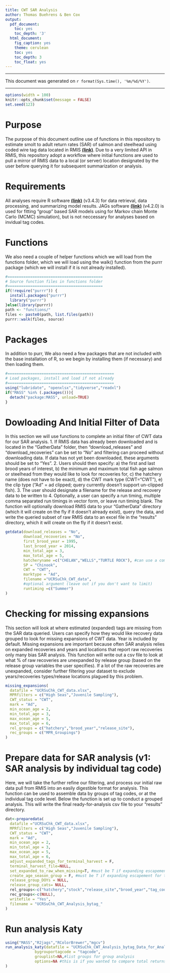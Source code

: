 ```yaml
---
title: CWT SAR Analysis
author: Thomas Buehrens & Ben Cox
output:
  pdf_document:
    toc: yes
    toc_depth: '3'
  html_document:
    fig_caption: yes
    theme: cerulean
    toc: yes
    toc_depth: 3
    toc_float: yes
---
```


***

This document was generated on `r format(Sys.time(), '%m/%d/%Y')`.

***


```r
options(width = 100)
knitr::opts_chunk$set(message = FALSE)
set.seed(123)
```
# Purpose
The purpose of this document outline use of functions in this repository to estimate smolt to adult return rates (SAR) of salmon and steelhead using coded wire tag data located in RMIS [**(link)**](https://www.rmpc.org). Due to a very limited API in RMIS, this repository adopt a workflow where initial functions are used to pull a mirror of RMIS data to a local (or server) location designated by the user before querying it for subsequent summarization or analysis.


# Requirements
All analyses require R software [**(link)**](https://cran.r-project.org/) (v3.4.3) for data retrieval, data processing, and summarizing model results.  JAGs software [**(link)**](http://mcmc-jags.sourceforge.net/) (v4.2.0) is used for fitting "group" based SAR models using for Markov chain Monte Carlo (MCMC) simulation), but is not neccessary for analyses based on invidual tag codes. 


# Functions
We also need a couple of helper functions which we will load from the functions folder, which we will load using the walk() function from the purrr package (which we will install if it is not already installed).
```r
#==========================================
# Source function files in functions folder
#==========================================
if(!require("purrr")) {
  install.packages("purrr")
  library("purrr")
}else(library(purrr))
path <- "functions/"
files <- paste0(path, list.files(path))
purrr::walk(files, source)
```

# Packages
In addition to purr, We also need a few packages that are not included with the base installation of R, so we begin by installing them (if necessary) and then loading them.
```r
#===============================================
# Load packages, install and load if not already
#===============================================
using("lubridate", "openxlsx","tidyverse","readxl")
if("MASS" %in% (.packages())){
  detach("package:MASS", unload=TRUE) 
}
```



# Dowloading And Initial Filter of Data
In this section we will use functions to complete an initial filter of CWT data for our SAR analysis. 
1. If RMIS data has already been downloaded and is located in the "GatherData" folder, then "download_releases" and "download_recoveries" can be set to "No" and filtering can proceed without downloading data. If data has not yet been downloaded, these arguments should be set to "Yes".
2. Users should then specify: a) the first and last brood years of interest, b) the minimum and maximum total fish age salmon or steelhead from they would like to look for recoveries for, c) the hatchery name (does not have to be exact), d) the CWT mark type (CWT="CWT"), e) the clip type ("Ad" = ad clipped; query currently doesn't support un-clipped fish).
3. The user should designate a filename for the release and recovery data to be written to
4. Optionally, a user can specify a run timing, multiple comma separated run timings in vector form, or leave run timing blank.
The function will optionally download RMIS data to your "GatherData" directory (which it will create on the fly if it doesn't already exist), query the data, and write the queried subset of raw RMIS data to an excel file in the "results" directory, which it will create on the fly if it doesn't exist.

```r
getdata(download_releases = "No",
        download_recoveries = "No",
        first_brood_year = 1995,
        last_brood_year = 2014,
        min_total_age = 3,
        max_total_age = 5,
        hatcheryname =c("CHELAN","WELLS","TURTLE ROCK"), #can use a comma separated list here
        SP = "Chinook",
        CWT = "CWT",
        marktype = "Ad",
        filename ="UCRSuChk_CWT_data",
        #optional argument (leave out if you don't want to limit)
        runtiming =c("Summer")
)
```

# Checking for missing expansions
This section will look at where estimated (expanded) tags are missing from the SAR data queried. Users can specify how they would like recovery data grouped to look for missing expansions of CWT data. Year is included by default. Missing expansions are important because often SAR analysis relies on expanded recoveries and years and locations that report raw recoveries only many bias SAR analysis. This function will write out a csv file to look at what % of raw recoveries are unexpanded by release group (based on the release group variables the user specifies). If a lot of the raw recoveries are unexpanded, consider further filtering your dataset to exclude years/recoveries types/release locations plagued by this problem.
```r
missing_expansions(
  datafile = "UCRSuChk_CWT_data.xlsx",
  MPRfilters = c("High Seas","Juvenile Sampling"),
  CWT_status = "CWT",
  mark = "Ad",
  min_ocean_age = 2,
  min_total_age = 3,
  max_ocean_age = 5,
  max_total_age = 6,
  rel_groups = c("hatchery","brood_year","release_site"),
  rec_groups = c("MPR_Groupings")
)
```

# Prepare data for SAR analysis (v1: SAR analysis by individual tag code)
Here, we will take the further refine our filtering, and process our initial raw data pull from RMIS into an easily digestible format for analysis. This function can be used to assemble data by groups of tag codes, or at the individual tag code level. Below the function is set up to conduct a grouped analysis. This will write the final ready-for-analysis csv file to your "results" directory.
```r
dat<-preparedata(
  datafile ="UCRSuChk_CWT_data.xlsx",
  MPRfilters = c("High Seas","Juvenile Sampling"),
  CWT_status = "CWT",
  mark = "Ad",
  min_ocean_age = 2,
  min_total_age = 3,
  max_ocean_age = 5,
  max_total_age = 6,
  adjust_expanded_tags_for_terminal_harvest = F,
  terminal_harvest_file=NULL,
  set_expanded_to_raw_when_missing=T, #must be T if expanding escapement for terminal harvest!!!
  create_age_season_group = F, #must be T if expanding escapement for terminal harvest!!!
  release_group_DOYs = NULL,
  release_group_cats= NULL,
  rel_groups<-c("hatchery","stock","release_site","brood_year","tag_code","first_release_month","first_release_doy","last_release_doy","avg_weight","release_age","avg_length"),
  rec_groups<-c(NULL),
  writefile = "Yes",
  filename = "UCRSuChk_CWT_Analysis_bytag_"
)
```


# Run analysis Katy
```r
using("MASS","R2jags","RColorBrewer","mgcv")
run_analysis_katy(datafile = "UCRSuChk_CWT_Analysis_bytag_Data_for_Analysis.csv",
             bygrouportagcode = "tagcode",
             grouplist=NA,#list groups for group analysis
             options=NA #this is if you wanted to compare total returns as a function of different mixtures of smolt release strategies; right now only functional for grouped analysis
)
```
